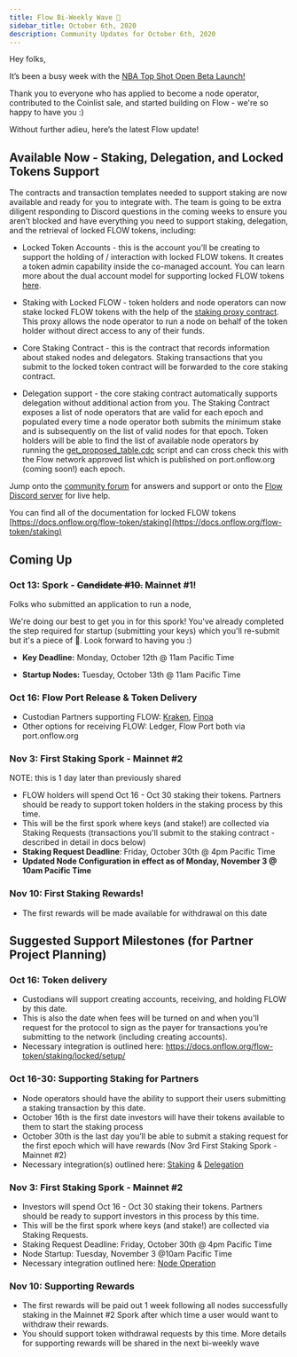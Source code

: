 ```yaml
---
title: Flow Bi-Weekly Wave 🌊
sidebar_title: October 6th, 2020
description: Community Updates for October 6th, 2020
---
```


Hey folks, 

It’s been a busy week with the [NBA Top Shot Open Beta Launch!](https://www.nbatopshot.com/)

Thank you to everyone who has applied to become a node operator, contributed to the Coinlist sale, and started building on Flow - we're so happy to have you :)

Without further adieu, here’s the latest Flow update!

## Available Now - Staking, Delegation, and Locked Tokens Support

The contracts and transaction templates needed to support staking are now available and ready for you to integrate with. The team is going to be extra diligent responding to Discord questions in the coming weeks to ensure you aren’t blocked and have everything you need to support staking, delegation, and the retrieval of locked FLOW tokens, including: 

* Locked Token Accounts - this is the account you’ll be creating to support the holding of / interaction with locked FLOW tokens. It creates a token admin capability inside the co-managed account. You can learn more about the dual account model for supporting locked FLOW tokens [here](/core-contracts/locked-tokens/#stakingproxy). 
 
* Staking with Locked FLOW - token holders and node operators can now stake locked FLOW tokens with the help of the [staking proxy contract](/core-contracts/). This proxy allows the node operator to run a node on behalf of the token holder without direct access to any of their funds. 

* Core Staking Contract - this is the contract that records information about staked nodes and delegators. Staking transactions that you submit to the locked token contract will be forwarded to the core staking contract.

* Delegation support - the core staking contract automatically supports delegation without additional action from you. The Staking Contract exposes a list of node operators that are valid for each epoch and populated every time a node operator both submits the minimum stake and is subsequently on the list of valid nodes for that epoch. Token holders will be able to find the list of available node operators by running the [get_proposed_table.cdc](https://github.com/onflow/flow-core-contracts/blob/master/transactions/idTableStaking/get_proposed_table.cdc) script and can cross check this with the Flow network approved list which is published on port.onflow.org (coming soon!) each epoch.

Jump onto the [community forum](https://forum.onflow.org/) for answers and support or onto the [Flow Discord server](https://discord.gg/CNDsZxC) for live help. 

You can find all of the documentation for locked FLOW tokens [https://docs.onflow.org/flow-token/staking](https://docs.onflow.org/flow-token/staking)

## Coming Up

### Oct 13: Spork - ~~Candidate #10.~~ Mainnet #1!

Folks who submitted an application to run a node, 

We're doing our best to get you in for this spork! 
You've already completed the step required for startup (submitting your keys) which you'll re-submit but it's a piece of 🍰. Look forward to having you :) 

- **Key Deadline:** Monday, October 12th @ 11am Pacific Time

- **Startup Nodes:** Tuesday, October 13th @ 11am Pacific Time

### Oct 16: Flow Port Release & Token Delivery

- Custodian Partners supporting FLOW: [Kraken](https://www.kraken.com/), [Finoa](https://finoa.io/)
- Other options for receiving FLOW: Ledger, Flow Port both via port.onflow.org

### Nov 3: First Staking Spork - Mainnet #2 

NOTE: this is 1 day later than previously shared 

- FLOW holders will spend Oct 16 - Oct 30 staking their tokens. Partners should be ready to support token holders in the staking process by this time.
- This will be the first spork where keys (and stake!) are collected via Staking Requests (transactions you'll submit to the staking contract - described in detail in docs below)
- **Staking Request Deadline**: Friday, October 30th @ 4pm Pacific Time
- **Updated Node Configuration in effect as of Monday, November 3 @ 10am Pacific Time**

### Nov 10: First Staking Rewards!

- The first rewards will be made available for withdrawal on this date 

## Suggested Support Milestones (for Partner Project Planning)

### Oct 16: Token delivery

- Custodians will support creating accounts, receiving, and holding FLOW by this date.
- This is also the date when fees will be turned on and when you'll request for the protocol to sign as the payer for transactions you’re submitting to the network (including creating accounts). 
- Necessary integration is outlined here: https://docs.onflow.org/flow-token/staking/locked/setup/

### Oct 16-30: Supporting Staking for Partners

- Node operators should have the ability to support their users submitting a staking transaction by this date.
- October 16th is the first date investors will have their tokens available to them to start the staking process
- October 30th is the last day you’ll be able to submit a staking request for the first epoch which will have rewards (Nov 3rd First Staking Spork - Mainnet #2)
- Necessary integration(s) outlined here: [Staking](/staking#what-is-staking) & [Delegation](/staking#delegation)

### Nov 3: First Staking Spork - Mainnet #2 

- Investors will spend Oct 16 - Oct 30 staking their tokens. Partners should be ready to support investors in this process by this time.
- This will be the first spork where keys (and stake!) are collected via Staking Requests.
- Staking Request Deadline: Friday, October 30th @ 4pm Pacific Time
- Node Startup: Tuesday, November 3 @10am Pacific Time
- Necessary integration outlined here: [Node Operation](/staking/technical-overview/)

### Nov 10: Supporting Rewards

- The first rewards will be paid out 1 week following all nodes successfully staking in the Mainnet #2 Spork after which time a user would want to withdraw their rewards.
- You should support token withdrawal requests by this time. More details for supporting rewards will be shared in the next bi-weekly wave 



